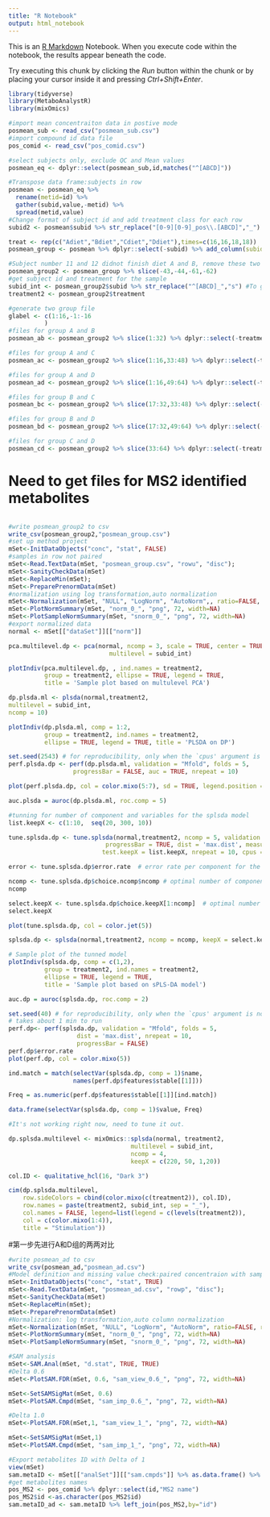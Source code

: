 ```yaml
---
title: "R Notebook"
output: html_notebook
---
```


This is an [R Markdown](http://rmarkdown.rstudio.com) Notebook. When you execute code within the notebook, the results appear beneath the code. 

Try executing this chunk by clicking the *Run* button within the chunk or by placing your cursor inside it and pressing *Ctrl+Shift+Enter*. 

```r
library(tidyverse)
library(MetaboAnalystR)
library(mixOmics)
```


```r
#import mean concentraiton data in postive mode
posmean_sub <- read_csv("posmean_sub.csv")
#import compound id data file
pos_comid <- read_csv("pos_comid.csv")

#select subjects only, exclude QC and Mean values
posmean_eq <- dplyr::select(posmean_sub,id,matches("^[ABCD]"))

#Transpose data frame:subjects in row
posmean <- posmean_eq %>%
  rename(metid=id) %>%
  gather(subid,value,-metid) %>%
  spread(metid,value)
#Change format of subject id and add treatment class for each row
subid2 <- posmean$subid %>% str_replace("[0-9][0-9]_pos\\.[ABCD]","_")

treat <- rep(c("Adiet","Bdiet","Cdiet","Ddiet"),times=c(16,16,18,18))
posmean_group <- posmean %>% dplyr::select(-subid) %>% add_column(subid=subid2,treatment=treat) %>% dplyr::select(subid,treatment,everything())

#Subject number 11 and 12 didnot finish diet A and B, remove these two samples from data
posmean_group2 <- posmean_group %>% slice(-43,-44,-61,-62)
#get subject id and treatment for the sample
subid_int <- posmean_group2$subid %>% str_replace("^[ABCD]_","s") #To get a number for each subject
treatment2 <- posmean_group2$treatment 

#generate two group file
glabel <- c(1:16,-1:-16
          )
#files for group A and B
posmean_ab <- posmean_group2 %>% slice(1:32) %>% dplyr::select(-treatment) %>% add_column(label=glabel) %>% dplyr::select(subid,label,everything())

#files for group A and C
posmean_ac <- posmean_group2 %>% slice(1:16,33:48) %>% dplyr::select(-treatment) %>% add_column(label=glabel) %>% dplyr::select(subid,label,everything())

#files for group A and D
posmean_ad <- posmean_group2 %>% slice(1:16,49:64) %>% dplyr::select(-treatment) %>% add_column(label=glabel) %>% dplyr::select(subid,label,everything())

#files for group B and C
posmean_bc <- posmean_group2 %>% slice(17:32,33:48) %>% dplyr::select(-treatment) %>% add_column(label=glabel) %>% dplyr::select(subid,label,everything())

#files for group B and D
posmean_bd <- posmean_group2 %>% slice(17:32,49:64) %>% dplyr::select(-treatment) %>% add_column(label=glabel) %>% dplyr::select(subid,label,everything())

#files for group C and D
posmean_cd <- posmean_group2 %>% slice(33:64) %>% dplyr::select(-treatment) %>% add_column(label=glabel) %>% dplyr::select(subid,label,everything())


```


# Need to get files for MS2 identified metabolites
```r

```



```r
#write posmean_group2 to csv
write_csv(posmean_group2,"posmean_group.csv")
#set up method project 
mSet<-InitDataObjects("conc", "stat", FALSE)
#samples in row not paired
mSet<-Read.TextData(mSet, "posmean_group.csv", "rowu", "disc");
mSet<-SanityCheckData(mSet)
mSet<-ReplaceMin(mSet);
mSet<-PreparePrenormData(mSet)
#normalization using log transformation,auto normalization
mSet<-Normalization(mSet, "NULL", "LogNorm", "AutoNorm",, ratio=FALSE, ratioNum=20)
mSet<-PlotNormSummary(mSet, "norm_0_", "png", 72, width=NA)
mSet<-PlotSampleNormSummary(mSet, "snorm_0_", "png", 72, width=NA)
#export normalized data
normal <- mSet[["dataSet"]][["norm"]]
```

```r

pca.multilevel.dp <- pca(normal, ncomp = 3, scale = TRUE, center = TRUE, 
                            multilevel = subid_int)

plotIndiv(pca.multilevel.dp, , ind.names = treatment2, 
          group = treatment2, ellipse = TRUE, legend = TRUE,
          title = 'Sample plot based on multulevel PCA')

```

```r
dp.plsda.ml <- plsda(normal,treatment2,
multilevel = subid_int,
ncomp = 10)

plotIndiv(dp.plsda.ml, comp = 1:2,
          group = treatment2, ind.names = treatment2, 
          ellipse = TRUE, legend = TRUE, title = 'PLSDA on DP')
```

```r
set.seed(2543) # for reproducibility, only when the `cpus' argument is not used
perf.plsda.dp <- perf(dp.plsda.ml, validation = "Mfold", folds = 5, 
                  progressBar = FALSE, auc = TRUE, nrepeat = 10) 

plot(perf.plsda.dp, col = color.mixo(5:7), sd = TRUE, legend.position = "horizontal")

auc.plsda = auroc(dp.plsda.ml, roc.comp = 5)
```

```r
#tunning for number of component and variables for the splsda model
list.keepX <- c(1:10,  seq(20, 300, 10))

tune.splsda.dp <- tune.splsda(normal,treatment2, ncomp = 5, validation = 'Mfold', folds = 5, 
                           progressBar = TRUE, dist = 'max.dist', measure = "BER",multilevel = subid_int,
                          test.keepX = list.keepX, nrepeat = 10, cpus = 4)

error <- tune.splsda.dp$error.rate  # error rate per component for the keepX grid

ncomp <- tune.splsda.dp$choice.ncomp$ncomp # optimal number of components based on t-tests
ncomp

select.keepX <- tune.splsda.dp$choice.keepX[1:ncomp]  # optimal number of variables to select
select.keepX

plot(tune.splsda.dp, col = color.jet(5))

splsda.dp <- splsda(normal,treatment2, ncomp = ncomp, keepX = select.keepX,multilevel = subid_int) 

# Sample plot of the tunned model
plotIndiv(splsda.dp, comp = c(1,2),
          group = treatment2, ind.names = treatment2, 
          ellipse = TRUE, legend = TRUE,
          title = 'Sample plot based on sPLS-DA model')

auc.dp = auroc(splsda.dp, roc.comp = 2)

set.seed(40) # for reproducibility, only when the `cpus' argument is not used
# takes about 1 min to run
perf.dp<- perf(splsda.dp, validation = "Mfold", folds = 5,
                   dist = 'max.dist', nrepeat = 10,
                   progressBar = FALSE) 
perf.dp$error.rate
plot(perf.dp, col = color.mixo(5))

```
```r
ind.match = match(selectVar(splsda.dp, comp = 1)$name, 
                  names(perf.dp$features$stable[[1]]))

Freq = as.numeric(perf.dp$features$stable[[1]][ind.match])

data.frame(selectVar(splsda.dp, comp = 1)$value, Freq)

```
```r
#It's not working right now, need to tune it out.

dp.splsda.multilevel <- mixOmics::splsda(normal, treatment2,
                                  multilevel = subid_int, 
                                  ncomp = 4, 
                                  keepX = c(220, 50, 1,20))

col.ID <- qualitative_hcl(16, "Dark 3")

cim(dp.splsda.multilevel,
    row.sideColors = cbind(color.mixo(c(treatment2)), col.ID),
    row.names = paste(treatment2, subid_int, sep = "_"),
    col.names = FALSE, legend=list(legend = c(levels(treatment2)), 
    col = c(color.mixo(1:4)),
    title = "Stimulation"))
```
 
#第一步先进行A和D组的两两对比

```r
#write posmean_ad to csv
write_csv(posmean_ad,"posmean_ad.csv")
#Model definition and missing value check:paired concentraion with samples in row
mSet<-InitDataObjects("conc", "stat", TRUE)
mSet<-Read.TextData(mSet, "posmean_ad.csv", "rowp", "disc");
mSet<-SanityCheckData(mSet)
mSet<-ReplaceMin(mSet);
mSet<-PreparePrenormData(mSet)
#Normalization: log transformation,auto column normalization
mSet<-Normalization(mSet, "NULL", "LogNorm", "AutoNorm", ratio=FALSE, ratioNum=20)
mSet<-PlotNormSummary(mSet, "norm_0_", "png", 72, width=NA)
mSet<-PlotSampleNormSummary(mSet, "snorm_0_", "png", 72, width=NA)

#SAM analysis
mSet<-SAM.Anal(mSet, "d.stat", TRUE, TRUE)
#Delta 0.6
mSet<-PlotSAM.FDR(mSet, 0.6, "sam_view_0.6_", "png", 72, width=NA)

mSet<-SetSAMSigMat(mSet, 0.6)
mSet<-PlotSAM.Cmpd(mSet, "sam_imp_0.6_", "png", 72, width=NA)

#Delta 1.0
mSet<-PlotSAM.FDR(mSet,1, "sam_view_1_", "png", 72, width=NA)

mSet<-SetSAMSigMat(mSet,1)
mSet<-PlotSAM.Cmpd(mSet, "sam_imp_1_", "png", 72, width=NA)

#Export metabolites ID with Delta of 1
view(mSet)
sam.metaID <- mSet[["analSet"]][["sam.cmpds"]] %>% as.data.frame() %>% as.tibble(rownames="id")
#get metabolites names
pos_MS2 <- pos_comid %>% dplyr::select(id,"MS2 name")
pos_MS2$id <-as.character(pos_MS2$id)
sam.metaID_ad <- sam.metaID %>% left_join(pos_MS2,by="id")
```

